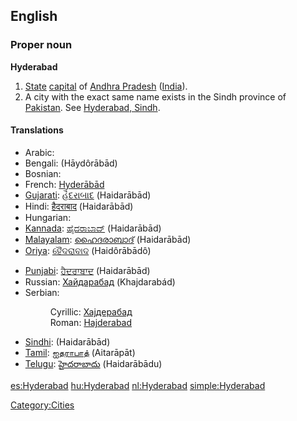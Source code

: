 ==English==
{{wikipedia}}

===Proper noun===
'''Hyderabad'''

# [[State]] [[capital]] of [[Andhra Pradesh]] ([[India]]).
# A city with the exact same name exists in the Sindh province of [[Pakistan]]. See [[Hyderabad, Sindh]].

====Translations====
{{trans-top|capital of Andhra Pradesh}}
* Arabic: {{t|ar|حيدر أباد|m|tr=Haydar ’abaad|sc=Arab}}
* Bengali: {{BNchar|[[হায়দরাবাদ]]}} (Hāydôrābād)
* Bosnian: {{t-|bs|Hajderabad|m}}
* French: [[Hyderābād]]
* [[Gujarati]]: [[હૈદરાબાદ]] (Haidarābād)
* Hindi: [[हैदराबाद]] (Haidarābād)
* Hungarian: {{t+|hu|Haidarábád}}
* [[Kannada]]: [[ಹೈದರಾಬಾದ್]] (Haidarābād)
* [[Malayalam]]: [[ഹൈദരാബാദ്]] (Haidarābād)
* [[Oriya]]: [[ହୈଦରାବାଦ]] (Haidôrābādô)
{{trans-mid}}
* [[Punjabi]]: [[ਹੈਦਰਾਬਾਦ]] (Haidarābād)
* Russian: [[Хайдарабад]] (Khajdarabád) {{m}}
* Serbian:
*: Cyrillic: [[Хајдерабад#Serbian|Хајдерабад]] {{m}}
*: Roman: [[Hajderabad#Serbian|Hajderabad]] {{m}}
* [[Sindhi]]: {{sd-Arab|[[حيدر اباد|حيدر آباد]]}} (Haidarābād)
* [[Tamil]]: [[ஐதராபாத்]] (Aitarāpāt)
* [[Telugu]]: [[హైదరాబాదు]] (Haidarābādu)
{{trans-bottom}}

[[Category:Cities]]

[[es:Hyderabad]]
[[hu:Hyderabad]]
[[nl:Hyderabad]]
[[simple:Hyderabad]]